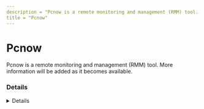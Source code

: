---
description = "Pcnow is a remote monitoring and management (RMM) tool. More information will be added as it becomes available."
title = "Pcnow"
---



# Pcnow

Pcnow is a remote monitoring and management (RMM) tool. More information will be added as it becomes available.

### Details
<Details author={""}
         category={""}
         created={""}
         website={""}
         lastModified={"2024-02-09"}
         privileges={""}
         free={ false }
         verification={ false }
/>

#### Installation Paths
<Card code={ ["mwcliun.exe", "pcnmgr.exe", "webexpcnow.exe"] }/>





### Forensic Artifacts




#### Network Artifacts
<EuiSpacer size="xl"/>
<NetworkArtifactsTable data={ [{"Description": "Known remote domains", "Domains": ["au.pcmag.com/utilities/21470/webex-pcnow"], "Ports": []}] }/>




### Detections
- Detects potential network activity of Pcnow RMM tool
  - [Sigma Rule](https://github.com/magicsword-io/LOLRMM/blob/main/detections/sigma/pcnow_network_sigma.yml)
- Detects potential processes activity of Pcnow RMM tool
  - [Sigma Rule](https://github.com/magicsword-io/LOLRMM/blob/main/detections/sigma/pcnow_processes_sigma.yml)

### References
- [http://pcnow.webex.com/ - DOA as of 2024](http://pcnow.webex.com/ - DOA as of 2024)

